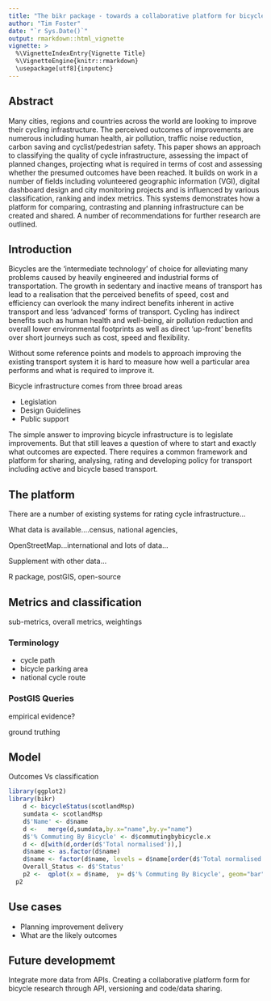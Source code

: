 ```yaml
---
title: "The bikr package - towards a collaborative platform for bicycle infrastructure classification and analysis"
author: "Tim Foster"
date: "`r Sys.Date()`"
output: rmarkdown::html_vignette
vignette: >
  %\VignetteIndexEntry{Vignette Title}
  %\VignetteEngine{knitr::rmarkdown}
  \usepackage[utf8]{inputenc}
---
```


## Abstract

Many cities, regions and countries across the world are looking to improve their cycling infrastructure. The perceived outcomes of improvements are numerous including human health, air pollution, traffic noise reduction, carbon saving and cyclist/pedestrian safety. This paper shows an approach to classifying the quality of cycle infrastructure, assessing the impact of planned changes, projecting what is required in terms of cost and assessing whether the presumed outcomes have been reached. It builds on work in a number of fields including volunteered geographic information (VGI), digital dashboard design and city monitoring projects and is influenced by various classification, ranking and index metrics. This systems demonstrates how a platform for comparing, contrasting and planning infrastructure can be created and shared. A number of recommendations for further research are outlined.

## Introduction

Bicycles are the 'intermediate technology' of choice for alleviating many problems caused by heavily engineered and industrial forms of transportation. The growth in sedentary and inactive means of transport has lead to a realisation that the perceived benefits of speed, cost and efficiency can overlook the many indirect benefits inherent in active transport and less 'advanced' forms of transport. Cycling has indirect benefits such as human health and well-being, air pollution reduction and overall lower environmental footprints as well as direct 'up-front' benefits over short journeys such as cost, speed and flexibility.

Without some reference points and models to approach improving the existing transport system it is hard to measure how well a particular area performs and what is required to improve it.

Bicycle infrastructure comes from three broad areas

* Legislation
* Design Guidelines
* Public support

The simple answer to improving bicycle infrastructure is to legislate improvements. But that still leaves a question of where to start and exactly what outcomes are expected. There requires a common framework and platform for sharing, analysing, rating and developing policy for transport including active and bicycle based transport.

## The platform

There are a number of existing systems for rating cycle infrastructure...

What data is available....census, national agencies, 

OpenStreetMap...international and lots of data...

Supplement with other data...

R package, postGIS, open-source

## Metrics and classification

sub-metrics, overall metrics, weightings

### Terminology

* cycle path
* bicycle parking area
* national cycle route

### PostGIS Queries

empirical evidence?

ground truthing

## Model

Outcomes Vs classification

```r
library(ggplot2)
library(bikr)
    d <- bicycleStatus(scotlandMsp)
    sumdata <- scotlandMsp
    d$'Name' <- d$name
    d <-   merge(d,sumdata,by.x="name",by.y="name")
    d$'% Commuting By Bicycle' <- d$commutingbybicycle.x
    d <- d[with(d,order(d$'Total normalised')),]
    d$name <- as.factor(d$name)
    d$name <- factor(d$name, levels = d$name[order(d$'Total normalised')])
    Overall_Status <- d$'Status'
    p2 <-  qplot(x = d$name,  y= d$'% Commuting By Bicycle', geom="bar",fill=Overall_Status, stat="identity",xlab="Area",ylab="Percentage communting by bicycle") + theme(axis.text.x = element_text(angle = 90, hjust = 1))
  p2
```

## Use cases

* Planning improvement delivery
* What are the likely outcomes

## Future developmemt

Integrate more data from APIs. Creating a collaborative platform form for bicycle research through API, versioning and code/data sharing.

